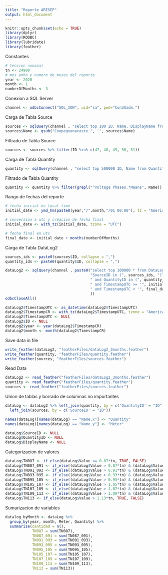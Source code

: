 ```yaml
---
title: "Reporte ARESEP"
output: html_document
---
```


```r
knitr::opts_chunk$set(echo = TRUE)
library(dplyr)
library(RODBC)
library(lubridate)
library(feather)
```

Constantes
```r
# tension nomimal
tn <- 24900
# mes anho y numero de meses del reporte
year <- 2020
month <- 1
numberOfMonths <- 3

```


Conexion a SQL Server

```r
channel <- odbcConnect("SQL_ION", uid="sa", pwd="Con3$adm.")
```

Carga de Tabla Source
```r
sources <- sqlQuery(channel , "select top 100 ID, Name, DisplayName from Source where Name like 'Coopeguanacaste.%'")
sources$Name <- gsub("Coopeguanacaste.", '', sources$Name)
```

Filtrado de Tabla Source
```r
sources <- sources %>% filter(ID %in% c(47, 48, 49, 50, 51))
```


Carga de Tabla Quantity
```r
quantity <- sqlQuery(channel , "select top 500000 ID, Name from Quantity where Name like 'Voltage Phases%'")
```

Filtrado de Tabla Quantity
```r
quantity <- quantity %>% filter(grepl("^Voltage Phases.*Mean$", Name))
```


Rango de fechas del reporte
```r
# fecha inicial en local time
initial_date <- ymd_hm(paste0(year,"/",month,"/01 00:00"), tz = "America/Costa_Rica")

# conversion a utc y creacion de fecha final
initial_date <- with_tz(initial_date, tzone = "UTC") 

# fecha final en utc
final_date <- initial_date + months(numberOfMonths)

```


Carga de Tabla DataLog2
```r
sources_ids <- paste0(sources$ID, collapse = ",")
quantity_ids <- paste0(quantity$ID, collapse = ",")

dataLog2 <- sqlQuery(channel , paste0("select top 100000 * from DataLog2 where ",
                                      "SourceID in (", sources_ids, ")",
                                      " and QuantityID in (", quantity_ids, ")",
                                      " and TimestampUTC >= '", initial_date, "'",
                                      " and TimestampUTC < '", final_date, "'"
                                      ))
odbcCloseAll()

dataLog2$TimestampUTC <- as_datetime(dataLog2$TimestampUTC)
dataLog2$TimestampCR <- with_tz(dataLog2$TimestampUTC, tzone = "America/Costa_Rica") 
dataLog2$TimestampUTC <- NULL
dataLog2$ID <- NULL
dataLog2$year <- year(dataLog2$TimestampCR)
dataLog2$month <- month(dataLog2$TimestampCR)


```
Save data in file
```r
write_feather(dataLog2, "featherFiles/dataLog2_3months.feather")
write_feather(quantity, "featherFiles/quantity.feather")
write_feather(sources, "featherFiles/sources.feather")

```

Read Data
```r
dataLog2 <- read_feather("featherFiles/dataLog2_3months.feather")
quantity <- read_feather("featherFiles/quantity.feather")
sources <- read_feather("featherFiles/sources.feather")
```


Union de tablas y borrado de columnas no importantes

```r
dataLog <- dataLog2 %>% left_join(quantity, by = c('QuantityID' = "ID")) %>%
  left_join(sources, by = c('SourceID' = "ID"))

names(dataLog)[names(dataLog) == "Name.x"] <- "Quantity"
names(dataLog)[names(dataLog) == "Name.y"] <- "Meter"

dataLog$SourceID <- NULL
dataLog$QuantityID <- NULL
dataLog$DisplayName <- NULL
```


Categorizacion de valores
```r

dataLog$TN087 <- if_else(dataLog$Value <= 0.87*tn, TRUE, FALSE)
dataLog$TN087_091 <- if_else((dataLog$Value > 0.87*tn) & (dataLog$Value <= 0.87*tn), TRUE, FALSE)
dataLog$TN091_093 <- if_else((dataLog$Value > 0.91*tn) & (dataLog$Value <= 0.93*tn), TRUE, FALSE)
dataLog$TN093_095 <- if_else((dataLog$Value > 0.93*tn) & (dataLog$Value <= 0.95*tn), TRUE, FALSE)
dataLog$TN095_105 <- if_else((dataLog$Value > 0.95*tn) & (dataLog$Value <= 1.05*tn), TRUE, FALSE)
dataLog$TN105_107 <- if_else((dataLog$Value > 1.05*tn) & (dataLog$Value <= 1.07*tn), TRUE, FALSE)
dataLog$TN107_109 <- if_else((dataLog$Value > 1.07*tn) & (dataLog$Value <= 1.09*tn), TRUE, FALSE)
dataLog$TN109_113 <- if_else((dataLog$Value > 1.09*tn) & (dataLog$Value <= 1.13*tn), TRUE, FALSE)
dataLog$TN113 <- if_else(dataLog$Value > 1.13*tn, TRUE, FALSE)

```



Sumarizacion de variables

```r
datalog_byMonth <- dataLog %>% 
  group_by(year, month, Meter, Quantity) %>%
  summarise(cantidad = n(), 
            TN087 = sum(TN087), 
            TN087_091 = sum(TN087_091), 
            TN091_093 = sum(TN091_093), 
            TN093_095 = sum(TN093_095), 
            TN095_105 = sum(TN095_105), 
            TN105_107 = sum(TN105_107), 
            TN107_109 = sum(TN107_109), 
            TN109_113 = sum(TN109_113), 
            TN113 = sum(TN113))

```

